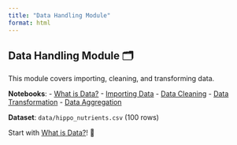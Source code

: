 ```yaml
---
title: "Data Handling Module"
format: html
---
```


## Data Handling Module 🗂️

This module covers importing, cleaning, and transforming data.

**Notebooks**:
- [What is Data?](what_is_data.html)
- [Importing Data](importing_data.html)
- [Data Cleaning](data_cleaning.html)
- [Data Transformation](data_transformation.html)
- [Data Aggregation](data_aggregation.html)

**Dataset**: `data/hippo_nutrients.csv` (100 rows)

Start with [What is Data?](what_is_data.html)! 🦛